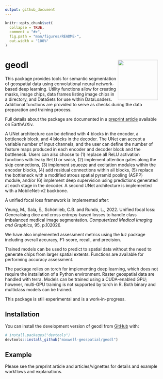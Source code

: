 ```yaml
---
output: github_document
---
```


<!-- README.md is generated from README.Rmd. Please edit that file -->

```r
knitr::opts_chunk$set(
  collapse = TRUE,
  comment = "#>",
  fig.path = "man/figures/README-",
  out.width = "100%"
)
```

# geodl <img src="vignettes/figure/geodlHex.png" align="right" width="132" />

<!-- badges: start -->
<!-- badges: end -->

This package provides tools for semantic segmentation of geospatial data using convolutional neural network-based deep learning. Utility functions allow for creating masks, image chips, data frames listing image chips in a directory, and DataSets for use within DataLoaders. Additional functions are provided to serve as checks during the data preparation and training process. 

Full details about the package are documented in a [preprint article](https://doi.org/10.31223/X53M6T) available on EarthArXiv.

A UNet architecture can be defined with 4 blocks in the encoder, a bottleneck block, and 4 blocks in the decoder. The UNet can accept a variable number of input channels, and the user can define the number of feature maps produced in each encoder and decoder block and the bottleneck. Users can also choose to (1) replace all ReLU activation functions with leaky ReLU or swish, (2) implement attention gates along the skip connections, (3) implement squeeze and excitation modules within the encoder blocks, (4) add residual connections within all blocks, (5) replace the bottleneck with a modified atrous spatial pyramid pooling (ASPP) module, and/or (6) implement deep supervision using predictions generated at each stage in the decoder. A second UNet architecture is implemented with a MobileNet-v2 backbone. 

A unified focal loss framework is implemented after:

Yeung, M., Sala, E., Schönlieb, C.B. and Rundo, L., 2022. Unified focal loss: Generalising dice and cross entropy-based losses to handle class imbalanced medical image segmentation. *Computerized Medical Imaging and Graphics*, 95, p.102026.

We have also implemented assessment metrics using the luz package including overall accuracy, F1-score, recall, and precision. 

Trained models can be used to predict to spatial data without the need to generate chips from larger spatial extents. Functions are available for performing accuracy assessment. 

The package relies on torch for implementing deep learning, which does not require the installation of a Python environment. Raster geospatial data are handled with terra. Models can be trained using a CUDA-enabled GPU; however, multi-GPU training is not supported by torch in R. Both binary and multiclass models can be trained. 

This package is still experimental and is a work-in-progress. 

## Installation

You can install the development version of geodl from
[GitHub](https://github.com/) with:

``` r
# install.packages("devtools")
devtools::install_github("maxwell-geospatial/geodl")
```

## Example

Please see the preprint article and articles/vignettes for details and example workflows and explanations. 
